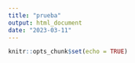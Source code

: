 ```yaml
---
title: "prueba"
output: html_document
date: "2023-03-11"
---
```


```r
knitr::opts_chunk$set(echo = TRUE)
```

```r

```

